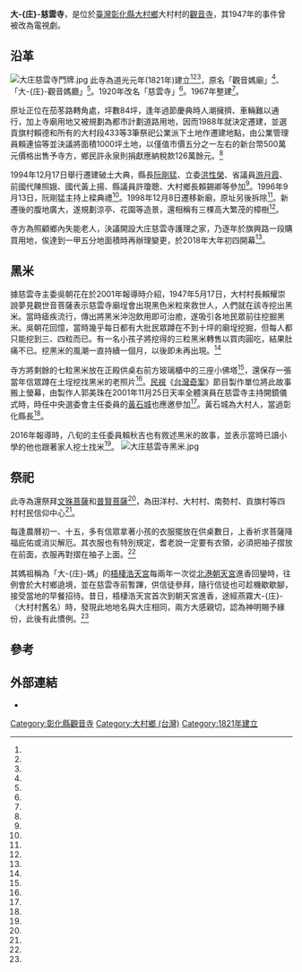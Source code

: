 {{noteTA
|T=zh-cn:大庄慈雲寺;zh-tw:大庄慈雲寺
|1=zh-cn:庄;zh-tw:庄
}}
{{coord|23.992436|120.543723|display=title}}
{{東亞廟宇
| name = 大庄慈雲寺
| img =file:黃昏時刻的大庄慈雲寺.jpg
| img_capt = 
| image_width = 250px
| location = {{TWN}}[[彰化縣|彰化縣]][[大村鄉_(台灣)|大村鄉]]大村村大仁路一段169號
| god =觀音菩薩
| type = 
| struct = 
| open_year =道光元年(1821年)
| cere_date =
| cultural_collection= 
|}}
'''大-{庄}-慈雲寺'''，是位於[[臺灣|臺灣]][[彰化縣|彰化縣]][[大村鄉_(台灣)|大村鄉]]大村村的[[觀音寺|觀音寺]]，其1947年的事件曾被改為電視劇。
==沿革==
[[File:大庄慈雲寺門牌.jpg|thumb]]
此寺為道光元年(1821年)建立<ref name="蔡天來"/><ref name="何烱榮1"/><ref name="游振昇"/>，原名「觀音媽廟」<ref name="何烱榮1"/>、「大-{庄}-觀音媽廳」<ref name="蔡天來"/>。1920年改名「慈雲寺」<ref name="何烱榮1"/>。1967年整建<ref name="陳文獻"/>。

原址正位在茄苳路轉角處，坪數84坪，逢年過節慶典時人潮擁擠、車輛難以通行，加上寺廟用地又被規劃為都市計劃道路用地，因而1988年就決定遷建，並選貢旗村賴德和所有的大村段433等3筆祭祀公業派下土地作遷建地點，由公業管理員賴連協等並決議將面積1000坪土地，以僅值市價五分之一左右的新台幣500萬元價格出售予寺方，鄉民許永泉則捐獻應納稅款126萬餘元。<ref name="陳文獻"/>

1994年12月17日舉行遷建破土大典，縣長[[阮剛猛|阮剛猛]]、立委[[洪性榮|洪性榮]]、省議員[[游月霞|游月霞]]、前國代陳照娥、國代黃上揚、縣議員許瓊聰、大村鄉長賴錫卿等參加<ref name="陳文獻"/>。1996年9月13日，阮剛猛主持上樑典禮<ref name="楊秀員"/>。1998年12月8日遷移新廟，原址另後拆除<ref name="蔡天來"/>。新遷後的腹地廣大，遂規劃涼亭、花園等造景，還相稱有三棵高大繁茂的樟樹<ref name="劉明岩2"/>。

寺方為照顧鄉內失能老人，決議開設大庄慈雲寺護理之家，乃逐年於旗興路一段購買用地，俟達到一甲五分地面積時再辦理變更，於2018年大年初四開幕<ref name="周為政"/>。

==黑米==
據慈雲寺主委吳朝花在於2001年報導時介紹，1947年5月17日，大村村長賴耀崇說夢見觀世音菩薩表示慈雲寺廟埕會出現黑色米粒來救世人，人們就在該寺挖出黑米。當時瘧疾流行，傳出將黑米沖泡飲用即可治癒，遂吸引各地民眾前往挖掘黑米。吳朝花回憶，當時幾乎每日都有大批民眾蹲在不到十坪的廟埕挖掘，但每人都只能挖到三、四粒而已。有一名小孩子將挖得的三粒黑米轉售以買肉圓吃，結果肚痛不已。挖黑米的風潮一直持續一個月，以後即未再出現。<ref name="劉明岩1"/>

寺方將剩餘的七粒黑米放在正殿供桌右前方玻璃櫃中的三座小佛塔<ref name="何烱榮1"/>，還保存一張當年信眾蹲在土埕挖找黑米的老照片<ref name="何烱榮2"/>。[[民視|民視]]《[[台灣奇案|台灣奇案]]》節目製作單位將此故事搬上螢幕，由製作人郭美珠在2001年11月25日天率全體演員在慈雲寺主持開鏡儀式時，時任中央選委會主任委員的[[黃石城|黃石城]]也應邀參加<ref name="劉明岩1"/>。黃石城為大村人，當過彰化縣長<ref name="吳為恭"/>。

2016年報導時，八旬的主任委員賴秋吉也有敘述黑米的故事，並表示當時已讀小學的他也跟著家人挖土找米<ref name="何烱榮2"/>。
[[File:大庄慈雲寺黑米.jpg|thumb]]

==祭祀==
此寺為還祭拜[[文殊菩薩|文殊菩薩]]和[[普賢菩薩|普賢菩薩]]<ref name="何烱榮1"/>，為田洋村、大村村、南勢村、貢旗村等四村村民信仰中心<ref name="游振昇"/>。

每逢農曆初一、十五，多有信眾拿著小孩的衣服擺放在供桌數日，上香祈求菩薩降福庇佑或消災解厄。其衣服也有特別規定，耆老說一定要有衣領，必須把袖子摺放在前面，衣服再對摺在袖子上面。<ref name="何烱榮1"/>

其媽祖稱為「大-{庄}-媽」的[[梧棲浩天宮|梧棲浩天宮]]每兩年一次從[[北港朝天宮|北港朝天宮]]進香回鑾時，往例會於大村鄉遶境，並在慈雲寺前暫蹕，供信徒參拜，隨行信徒也可趁機歇歇腳，接受當地的早餐招待。昔日，梧棲浩天宮首次到朝天宮進香，途經燕霧大-{庄}-（大村村舊名）時，發現此地地名與大庄相同，兩方大感親切，認為神明賜予緣份，此後有此慣例。<ref name="顏幸如"/>
== 參考 ==
{{Reflist|35em|refs =


<ref name="周為政">{{Cite news|url=http://www.taiwantimes.com.tw/ncon.php?num=18662page=ncon.php|title=「大庄慈雲寺護理之家」 大年初四開幕|author=周為政|language=zh-tw|publisher=《臺灣時報》|date=2018-02-13|accessdate=2018-09-09|archive-date=2018-09-09|archive-url=https://web.archive.org/web/20180909035643/http://www.taiwantimes.com.tw/ncon.php?num=18662page=ncon.php|dead-url=no}}</ref>

<ref name="顏幸如">{{Cite news|url=|title=三月香爐熱烘烘 信眾浩浩蕩蕩 媽祖風風光光|author=顏幸如|language=zh-tw|publisher=《中國時報》|date=2000-04-10|accessdate=}}</ref>

<ref name="楊秀員">{{Cite news|url=|title=大村慈雲寺新廟明上樑|author=楊秀員|language=zh-tw|publisher=《中國時報》|date=1996-09-12|accessdate=}}</ref>

<ref name="陳文獻">{{Cite news|url=|title=大村慈雲寺遷建破土|author=陳文獻|language=zh-tw|publisher=《中國時報》|date=1994-12-18|accessdate=}}</ref>

<ref name="吳為恭">{{Cite news|url=http://news.ltn.com.tw/news/local/paper/835105|title=〈中部〉大佛蔭外地？ 彰市出縣長又落空|author=吳為恭|language=zh-tw|publisher=《自由時報》|date=2014-12-01|accessdate=2017-11-09|archive-date=2017-11-09|archive-url=https://web.archive.org/web/20171109134738/http://news.ltn.com.tw/news/local/paper/835105|dead-url=no}}</ref>

<ref name="蔡天來">{{Cite news|url=|title=台灣小調 大-{庄}-觀音媽廳搬新厝|author=蔡天來|language=zh-tw|publisher=《聯合報》|date=1998-12-13|accessdate=}}</ref>

<ref name="劉明岩1">{{Cite news|url=|title=慈雲寺黑米救世傳奇 將拍成電視劇 大村鄉親 爭睹開鏡儀式|author=劉明岩|language=zh-tw|publisher=《聯合報》|date=2001-11-26|accessdate=}}</ref>


<ref name="劉明岩2">{{Cite news|url=|title=三棵老樟頂天立地 慈雲寺乘涼好去處|author=劉明岩|language=zh-tw|publisher=《聯合報》|date=2002-02-22|accessdate=}}</ref>


<ref name="游振昇">{{Cite news|url=|title=慈雲寺福醮大典 鄉民配合吃素|author=游振昇|language=zh-tw|publisher=《聯合報》|date=2004-12-28|accessdate=}}</ref>


<ref name="何烱榮1">{{Cite news|url=|title=衪的故事 菩薩託夢治病 慈雲寺香火盛|author=何烱榮|language=zh-tw|publisher=《聯合報》|date=2009-02-09|accessdate=}}</ref>


<ref name="何烱榮2">{{Cite news|url=|title=70年前的傳奇...慈雲寺前有黑米 吃了治瘧疾|author=何烱榮|language=zh-tw|publisher=《聯合報》|date=2016-08-22|accessdate=}}</ref>

}}
{{portal bar|臺灣|佛教|border=no}}
==外部連結==
{{commonscat|Dacun Ciyun Temple}}
*{{facebook|ciyunsi1821}}
[[Category:彰化縣觀音寺|Category:彰化縣觀音寺]]
[[Category:大村鄉_(台灣)|Category:大村鄉 (台灣)]]
[[Category:1821年建立|Category:1821年建立]]